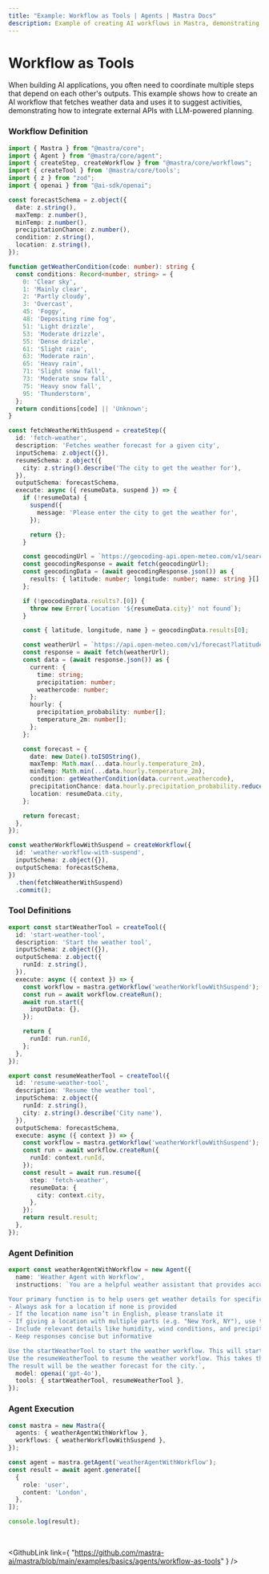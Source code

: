```yaml
---
title: "Example: Workflow as Tools | Agents | Mastra Docs"
description: Example of creating AI workflows in Mastra, demonstrating how to use workflows as tools. It shows how to suspend and resume workflows.
---
```



# Workflow as Tools

When building AI applications, you often need to coordinate multiple steps that depend on each other's outputs. This example shows how to create an AI workflow that fetches weather data and uses it to suggest activities, demonstrating how to integrate external APIs with LLM-powered planning.

### Workflow Definition

```ts showLineNumbers copy
import { Mastra } from "@mastra/core";
import { Agent } from "@mastra/core/agent";
import { createStep, createWorkflow } from "@mastra/core/workflows";
import { createTool } from '@mastra/core/tools';
import { z } from "zod";
import { openai } from "@ai-sdk/openai";

const forecastSchema = z.object({
  date: z.string(),
  maxTemp: z.number(),
  minTemp: z.number(),
  precipitationChance: z.number(),
  condition: z.string(),
  location: z.string(),
});

function getWeatherCondition(code: number): string {
  const conditions: Record<number, string> = {
    0: 'Clear sky',
    1: 'Mainly clear',
    2: 'Partly cloudy',
    3: 'Overcast',
    45: 'Foggy',
    48: 'Depositing rime fog',
    51: 'Light drizzle',
    53: 'Moderate drizzle',
    55: 'Dense drizzle',
    61: 'Slight rain',
    63: 'Moderate rain',
    65: 'Heavy rain',
    71: 'Slight snow fall',
    73: 'Moderate snow fall',
    75: 'Heavy snow fall',
    95: 'Thunderstorm',
  };
  return conditions[code] || 'Unknown';
}

const fetchWeatherWithSuspend = createStep({
  id: 'fetch-weather',
  description: 'Fetches weather forecast for a given city',
  inputSchema: z.object({}),
  resumeSchema: z.object({
    city: z.string().describe('The city to get the weather for'),
  }),
  outputSchema: forecastSchema,
  execute: async ({ resumeData, suspend }) => {
    if (!resumeData) {
      suspend({
        message: 'Please enter the city to get the weather for',
      });

      return {};
    }

    const geocodingUrl = `https://geocoding-api.open-meteo.com/v1/search?name=${encodeURIComponent(resumeData.city)}&count=1`;
    const geocodingResponse = await fetch(geocodingUrl);
    const geocodingData = (await geocodingResponse.json()) as {
      results: { latitude: number; longitude: number; name: string }[];
    };

    if (!geocodingData.results?.[0]) {
      throw new Error(`Location '${resumeData.city}' not found`);
    }

    const { latitude, longitude, name } = geocodingData.results[0];

    const weatherUrl = `https://api.open-meteo.com/v1/forecast?latitude=${latitude}&longitude=${longitude}&current=precipitation,weathercode&timezone=auto,&hourly=precipitation_probability,temperature_2m`;
    const response = await fetch(weatherUrl);
    const data = (await response.json()) as {
      current: {
        time: string;
        precipitation: number;
        weathercode: number;
      };
      hourly: {
        precipitation_probability: number[];
        temperature_2m: number[];
      };
    };

    const forecast = {
      date: new Date().toISOString(),
      maxTemp: Math.max(...data.hourly.temperature_2m),
      minTemp: Math.min(...data.hourly.temperature_2m),
      condition: getWeatherCondition(data.current.weathercode),
      precipitationChance: data.hourly.precipitation_probability.reduce((acc, curr) => Math.max(acc, curr), 0),
      location: resumeData.city,
    };

    return forecast;
  },
});

const weatherWorkflowWithSuspend = createWorkflow({
  id: 'weather-workflow-with-suspend',
  inputSchema: z.object({}),
  outputSchema: forecastSchema,
})
  .then(fetchWeatherWithSuspend)
  .commit();
```

### Tool Definitions

```ts
export const startWeatherTool = createTool({
  id: 'start-weather-tool',
  description: 'Start the weather tool',
  inputSchema: z.object({}),
  outputSchema: z.object({
    runId: z.string(),
  }),
  execute: async ({ context }) => {
    const workflow = mastra.getWorkflow('weatherWorkflowWithSuspend');
    const run = await workflow.createRun();
    await run.start({
      inputData: {},
    });

    return {
      runId: run.runId,
    };
  },
});

export const resumeWeatherTool = createTool({
  id: 'resume-weather-tool',
  description: 'Resume the weather tool',
  inputSchema: z.object({
    runId: z.string(),
    city: z.string().describe('City name'),
  }),
  outputSchema: forecastSchema,
  execute: async ({ context }) => {
    const workflow = mastra.getWorkflow('weatherWorkflowWithSuspend');
    const run = await workflow.createRun({
      runId: context.runId,
    });
    const result = await run.resume({
      step: 'fetch-weather',
      resumeData: {
        city: context.city,
      },
    });
    return result.result;
  },
});
```

### Agent Definition

```ts
export const weatherAgentWithWorkflow = new Agent({
  name: 'Weather Agent with Workflow',
  instructions: `You are a helpful weather assistant that provides accurate weather information.

Your primary function is to help users get weather details for specific locations. When responding:
- Always ask for a location if none is provided
- If the location name isn’t in English, please translate it
- If giving a location with multiple parts (e.g. "New York, NY"), use the most relevant part (e.g. "New York")
- Include relevant details like humidity, wind conditions, and precipitation
- Keep responses concise but informative

Use the startWeatherTool to start the weather workflow. This will start and then suspend the workflow and return a runId.
Use the resumeWeatherTool to resume the weather workflow. This takes the runId returned from the startWeatherTool and the city entered by the user. It will resume the workflow and return the result.
The result will be the weather forecast for the city.`,
  model: openai('gpt-4o'),
  tools: { startWeatherTool, resumeWeatherTool },
});
```

### Agent Execution
```ts
const mastra = new Mastra({
  agents: { weatherAgentWithWorkflow },
  workflows: { weatherWorkflowWithSuspend },
});

const agent = mastra.getAgent('weatherAgentWithWorkflow');
const result = await agent.generate([
  {
    role: 'user',
    content: 'London',
  },
]);

console.log(result);
```

<br/>

<GithubLink
  link={
    "https://github.com/mastra-ai/mastra/blob/main/examples/basics/agents/workflow-as-tools"
  }
/>
